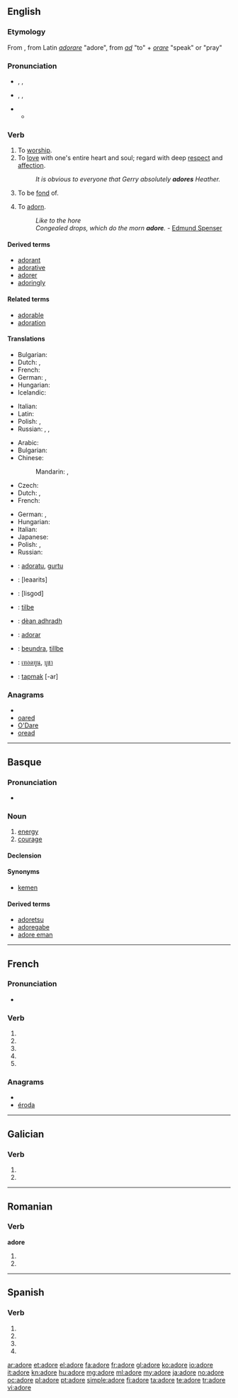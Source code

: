 {{also|adoré}}
==English==

===Etymology===
From {{etyl|fro}} {{term|aourer|lang=fro}}, from Latin ''[[adorare]]'' "adore", from ''[[ad]]'' "to" + ''[[orare]]'' "speak" or "pray"

===Pronunciation===
* {{a|RP}} {{enPR|ədô'}}, {{IPA|/əˈdɔː/}}, {{SAMPA|/@"dO:/}}
* {{a|US}} {{enPR|ədôr'}}, {{IPA|/əˈdɔːr/}}, {{SAMPA|/@"dO:r/}}
* {{audio|en-us-adore.ogg|Audio (US)}}
** {{rhymes|ɔː(r)}}

===Verb===
{{en-verb|ador|ing}}

# To [[worship]].
# To [[love]] with one's entire heart and soul; regard with deep [[respect]] and [[affection]].
#: ''It is obvious to everyone that Gerry absolutely '''adores''' Heather.''
# To be [[fond]] of.
# {{obsolete}} To [[adorn]].
#: ''Like to the hore<br>Congealed drops, which do the morn '''adore'''.'' - [[w:Edmund Spenser|Edmund Spenser]]

====Derived terms====
* [[adorant]]
* [[adorative]]
* [[adorer]]
* [[adoringly]]

====Related terms====
* [[adorable]]
* [[adoration]]

====Translations====
{{trans-top|worship}}
* Bulgarian: {{t|bg|боготворя|tr=bogotvorjá}}
* Dutch: {{t+|nl|aanbidden}}, {{t-|nl|adoreren}}
* French: {{t+|fr|adorer}}
* German: {{t+|de|anbeten}}, {{t+|de|verehren}}
* Hungarian: {{t+|hu|imád}}
* Icelandic: {{t|is|dýrka}}
{{trans-mid}}
* Italian: {{t+|it|adorare}}
* Latin: {{t+|la|adoro|alt=adōrō}}
* Polish: {{t+|pl|uwielbiać}},  {{t|pl|wielbić}}
* Russian: {{t|ru|боготворить|tr=bogotvorít'}} {{impf}}, {{t+|ru|поклоняться|tr=poklonját'sja}} {{impf}} {{qualifier|+ [[dative case]]}},  {{t|ru|преклоняться|tr=preklonját'sja}} {{impf}} {{qualifier|[[перед]] + [[instrumental case]]}}
{{trans-bottom}}

{{trans-top|love with entire heart and soul}}
* Arabic: {{t+|ar|عشق|tr=3áshiqa}}
* Bulgarian: {{t|bg|обожавам|tr=obožávam}}
* Chinese:
*: Mandarin: {{t-|cmn|熱愛|sc=Hani}},  {{t-|cmn|热爱|tr=rè'ài|sc=Hani}}
* Czech: {{t-|cs|zbožňovat}}
* Dutch: {{t+|nl|aanbidden}}, {{t-|nl|adoreren}}
* French: {{t+|fr|adorer}}
{{trans-mid}}
* German: {{t+|de|anbeten}}, {{t+|de|verehren}}
* Hungarian: {{t+|hu|imád}}
* Italian: {{t+|it|adorare}}
* Japanese: {{t+|ja|熱愛|alt=熱愛する|tr=ねつあいする, netsuai-suru}}
* Polish: {{t+|pl|uwielbiać}},  {{t+|pl|ubóstwiać}}
* Russian: {{t|ru|обожать|tr=obožát'}} {{impf}}
{{trans-bottom}}

{{checktrans-top}}
* {{ttbc|eu}}: [[adoratu]], [[gurtu]]
* {{ttbc|he}}: {{t|he|להעריץ}} [leaarits]
* {{ttbc|he}}: {{t|he|לסגוד}} [lisgod]
* {{ttbc|no}}: [[tilbe]]
* {{ttbc|Scottish Gaelic}}: [[dèan adhradh]]
{{trans-mid}}
* {{ttbc|es}}: [[adorar]]
* {{ttbc|sv}}: [[beundra]], [[tillbe]]
* {{ttbc|Thai}}: [[เทอดทูน]], [[บูชา]]
* {{ttbc|Turkish}}: [[tapmak]] [-ar]
{{trans-bottom}}

===Anagrams===
* {{alphagram|adeor}}
* [[oared#English|oared]]
* [[O'Dare#English|O'Dare]]
* [[oread#English|oread]]

----

==Basque==

===Pronunciation===
* {{IPA|/a´do.ɾe/|lang=eu}}

===Noun===
{{infl|eu|noun}}

# [[energy]]
# [[courage]]

====Declension====
{{eu-decl-inanim noun|av=1|kv=1}}

====Synonyms====
* [[kemen]]

====Derived terms====
* [[adoretsu]]
* [[adoregabe]]
* [[adore eman]]

----

==French==

===Pronunciation===
* {{IPA|/a.dɔʁ/|lang=fr}}

===Verb===
{{fr-verb-form}}

# {{conjugation of|adorer||1|s|pres|ind|lang=fr}}
# {{conjugation of|adorer||3|s|pres|ind|lang=fr}}
# {{conjugation of|adorer||1|s|pres|sub|lang=fr}}
# {{conjugation of|adorer||1|s|pres|sub|lang=fr}}
# {{conjugation of|adorer||2|s|imp|lang=fr}}

===Anagrams===
* {{alphagram|adeor}}
* [[éroda#French|éroda]]

----

==Galician==

===Verb===
{{gl-verb-form}}

# {{conjugation of|[[adorar#Galician|adorar]]||1|s|pres|sub}}
# {{conjugation of|[[adorar#Galician|adorar]]||3|s|pres|sub}}

----

==Romanian==

===Verb===
'''adore'''

# {{ro-form-verb|3s|sub|adora}}
# {{ro-form-verb|3p|sub|adora}}

----

==Spanish==

===Verb===
{{es-verb-form|adorar}}

# {{es-verb form of|ending=ar|mood=imperative|pers=2|formal=yes|number=singular|[[adorar]]}}
# {{es-verb form of|ending=ar|mood=subjunctive|tense=present|pers=1|number=singular|[[adorar]]}}
# {{es-verb form of|ending=ar|mood=subjunctive|tense=present|pers=2|formal=yes|number=singular|[[adorar]]}}
# {{es-verb form of|ending=ar|mood=subjunctive|tense=present|pers=3|number=singular|[[adorar]]}}

[[ar:adore]]
[[et:adore]]
[[el:adore]]
[[fa:adore]]
[[fr:adore]]
[[gl:adore]]
[[ko:adore]]
[[io:adore]]
[[it:adore]]
[[kn:adore]]
[[hu:adore]]
[[mg:adore]]
[[ml:adore]]
[[my:adore]]
[[ja:adore]]
[[no:adore]]
[[oc:adore]]
[[pl:adore]]
[[pt:adore]]
[[simple:adore]]
[[fi:adore]]
[[ta:adore]]
[[te:adore]]
[[tr:adore]]
[[vi:adore]]